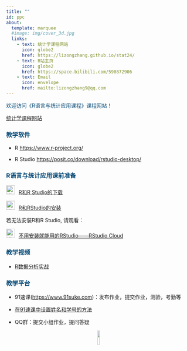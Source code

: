 ```yaml
---
title: ""
id: ppc
about:
  template: marquee
  #image: img/cover_3d.jpg
  links:
    - text: 统计学课程网站
      icon: globe2
      href: https://lizongzhang.github.io/stat24/
    - text: B站主页
      icon: globe2
      href: https://space.bilibili.com/590872906
    - text: Email   
      icon: envelope
      href: mailto:lizongzhang9@qq.com
---
```


:::{#ppc style="color:#044875"}
欢迎访问《R语言与统计应用课程》课程网站！

[统计学课程网站](https://lizongzhang.github.io/stat24/){target="_blank"}
:::


<h3 style="color: #044875;"> 教学软件</h3>

- R  <https://www.r-project.org/>

- R Studio <https://posit.co/download/rstudio-desktop/>

<h3 style="color: #044875;"> R语言与统计应用课前准备 </h3>

<img src="img/video.png" alt="讲义" style="width: 24px; height: 24px;margin-right: 10px">[R和R Studio的下载](https://www.bilibili.com/video/BV1334y1y7U5/)

<img src="img/video.png" alt="讲义" style="width: 24px; height: 24px;margin-right: 10px">[R和RStudio的安装](https://www.bilibili.com/video/BV1eR4y1V7uW/)


若无法安装R和R Studio, 请观看：

<img src="img/video.png" alt="讲义" style="width: 24px; height: 24px;margin-right: 10px">[不用安装就能用的RStudio------RStudio
                Cloud](https://www.bilibili.com/video/BV1zY4y1M7HX/)

<h3 style="color: #044875;">教学视频</h3>

- [R数据分析实战](https://space.bilibili.com/590872906/channel/collectiondetail?sid=758271)

<h3 style="color: #044875;">教学平台</h3>

- 91速课(<https://www.91suke.com>)：发布作业，提交作业，测验，考勤等

- [在91速课中设置姓名和学号的方法](https://lizongzhang.github.io/stat/91.html)

- QQ群：提交小组作业，提问答疑

<div style="text-align: center;">![](img/bili_up.jpg){width=10%}</div>


